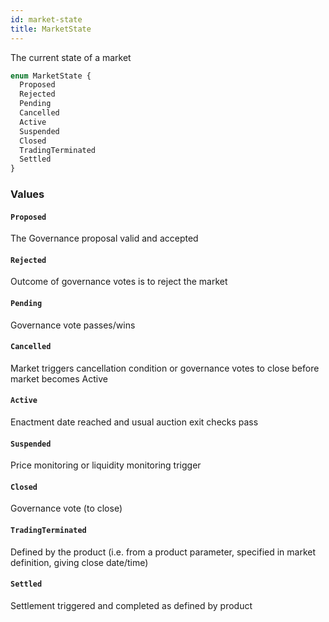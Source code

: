 ```yaml
---
id: market-state
title: MarketState
---
```


The current state of a market

```graphql
enum MarketState {
  Proposed
  Rejected
  Pending
  Cancelled
  Active
  Suspended
  Closed
  TradingTerminated
  Settled
}
```

### Values

#### `Proposed`

The Governance proposal valid and accepted

#### `Rejected`

Outcome of governance votes is to reject the market

#### `Pending`

Governance vote passes/wins

#### `Cancelled`

Market triggers cancellation condition or governance
votes to close before market becomes Active

#### `Active`

Enactment date reached and usual auction exit checks pass

#### `Suspended`

Price monitoring or liquidity monitoring trigger

#### `Closed`

Governance vote (to close)

#### `TradingTerminated`

Defined by the product (i.e. from a product parameter,
specified in market definition, giving close date/time)

#### `Settled`

Settlement triggered and completed as defined by product
